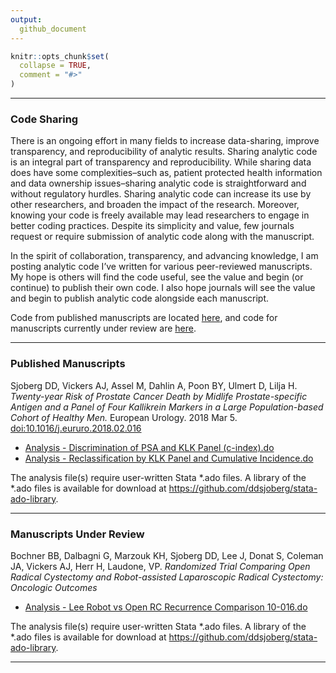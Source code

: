 ```yaml
---
output: 
  github_document
---
```


<!-- README.md is generated from README.Rmd. Please edit that file -->

```r
knitr::opts_chunk$set(
  collapse = TRUE,
  comment = "#>"
)
```
---

### Code Sharing

There is an ongoing effort in many fields to increase data-sharing, improve transparency, and reproducibility of analytic results. Sharing analytic code is an integral part of transparency and reproducibility. While sharing data does have some complexities--such as, patient protected health information and data ownership issues--sharing analytic code is straightforward and without regulatory hurdles. Sharing analytic code can increase its use by other researchers, and broaden the impact of the research. Moreover, knowing your code is freely available may lead researchers to engage in better coding practices. Despite its simplicity and value, few journals request or require submission of analytic code along with the manuscript.

In the spirit of collaboration, transparency, and advancing knowledge, I am posting analytic code I've written for various peer-reviewed manuscripts. My hope is others will find the code useful, see the value and begin (or continue) to publish their own code. I also hope journals will see the value and begin to publish analytic code alongside each manuscript.

Code from published manuscripts are located [here](#published-manuscripts), and code for manuscripts currently under review are [here](#manuscripts-under-review).

---

### Published Manuscripts

Sjoberg DD, Vickers AJ, Assel M, Dahlin A, Poon BY, Ulmert D, Lilja H. *Twenty-year Risk of Prostate Cancer Death by Midlife Prostate-specific Antigen and a Panel of Four Kallikrein Markers in a Large Population-based Cohort of Healthy Men.* European Urology. 2018 Mar 5. [doi:10.1016/j.eururo.2018.02.016](https://doi.org/10.1016/j.eururo.2018.02.016)    

* [Analysis - Discrimination of PSA and KLK Panel (c-index).do](https://github.com/ddsjoberg/Manuscript-Code-Share/blob/master/Analysis%20Code/2018/Analysis%20-%20Discrimination%20of%20PSA%20and%20KLK%20Panel%20(c-index).do)  
* [Analysis - Reclassification by KLK Panel and Cumulative Incidence.do](https://github.com/ddsjoberg/Manuscript-Code-Share/blob/master/Analysis%20Code/2018/Analysis%20-%20Reclassification%20by%20KLK%20Panel%20and%20Cumulative%20Incidence.do)  

The analysis file(s) require user-written Stata \*.ado files.  A library of the \*.ado files is available for download at [https://github.com/ddsjoberg/stata-ado-library](https://github.com/ddsjoberg/Stata-ado-Library).    

---

### Manuscripts Under Review

Bochner BB, Dalbagni G, Marzouk KH, Sjoberg DD, Lee J, Donat S, Coleman JA, Vickers AJ, Herr H, Laudone, VP. *Randomized Trial Comparing Open Radical Cystectomy and Robot-assisted Laparoscopic Radical Cystectomy: Oncologic Outcomes* 

* [Analysis - Lee Robot vs Open RC Recurrence Comparison 10-016.do](https://github.com/ddsjoberg/Manuscript-Code-Share/blob/master/Analysis%20Code/2018/Analysis%20-%20Lee%20Robot%20vs%20Open%20RC%20Recurrence%20Comparison%2010-016.do) 

The analysis file(s) require user-written Stata \*.ado files.  A library of the \*.ado files is available for download at [https://github.com/ddsjoberg/stata-ado-library](https://github.com/ddsjoberg/Stata-ado-Library).    

---  

